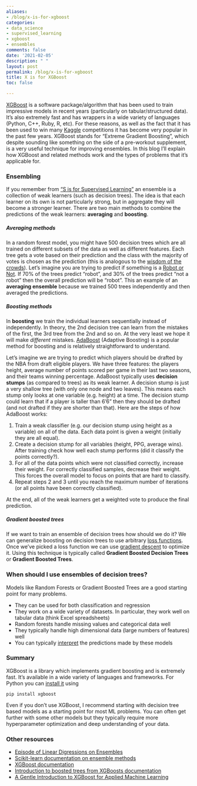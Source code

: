 ```yaml
---
aliases:
- /blog/x-is-for-xgboost
categories:
- data_science
- supervised_learning
- xgboost
- ensembles
comments: false
date: '2021-02-05'
description: " "
layout: post
permalink: /blog/x-is-for-xgboost
title: X is for XGBoost
toc: false

---
```


[XGBoost](https://xgboost.readthedocs.io/en/latest/) is a software package/algorithm that has been used to train impressive models in recent years (particularly on tabular/structured data). It’s also extremely fast and has wrappers in a wide variety of languages (Python, C++, Ruby, R, etc). For these reasons, as well as the fact that it has been used to win many [Kaggle](https://www.kaggle.com/) competitions it has become very popular in the past few years. XGBoost stands for “Extreme Gradient Boosting”, which despite sounding like something on the side of a pre-workout supplement, is a very useful technique for improving ensembles. In this blog I’ll explain how XGBoost and related methods work and the types of problems that it’s applicable for.

### Ensembling

If you remember from [“S is for Supervised Learning”](../2021-01-17-s-is-for-supervised-learning/index.qmd) an ensemble is a collection of weak learners (such as decision trees). The idea is that each learner on its own is not particularly strong, but in aggregate they will become a stronger learner. There are two main methods to combine the predictions of the weak learners: **averaging** and **boosting**.

##### Averaging methods

In a random forest model, you might have 500 decision trees which are all trained on different subsets of the data as well as different features. Each tree gets a vote based on their prediction and the class with the majority of votes is chosen as the prediction (this is analogous to the [wisdom of the crowds](https://en.wikipedia.org/wiki/Wisdom_of_the_crowd)). Let’s imagine you are trying to predict if something is a [Robot or Not](https://www.theincomparable.com/robot/). If 70% of the trees predict “robot”, and 30% of the trees predict “not a robot” then the overall prediction will be “robot”.  This an example of an **averaging ensemble** because we trained 500 trees independently and then averaged the predictions. 

##### Boosting methods

In **boosting** we train the individual learners sequentially instead of independently. In theory, the 2nd decision tree can learn from the mistakes of the first, the 3rd tree from the 2nd and so on.  At the very least we hope it will make *different* mistakes. [AdaBoost](https://scikit-learn.org/stable/modules/ensemble.html#adaboost) (Adaptive Boosting) is a popular method for boosting and is relatively straightforward to understand. 

Let’s imagine we are trying to predict which players should be drafted by the NBA from draft eligible players. We have three features: the players height, average number of points scored per game in their last two seasons, and their teams winning percentage. AdaBoost typically uses **decision stumps** (as compared to trees) as its weak learner. A decision stump is just a very shallow tree (with only one node and two leaves). This means each stump only looks at one variable (e.g. height) at a time. The decision stump could learn that if a player is taller than 6’6” then they should be drafted (and not drafted if they are shorter than that). Here are the steps of how AdaBoost works:

1. Train a weak classifier (e.g. our decision stump using height as a variable) on all of the data. Each data point is given a weight (initially they are all equal).
2. Create a decision stump for all variables (height, PPG, average wins). After training check how well each stump performs (did it classify the points correctly?).
3. For all of the data points which were not classified correctly, increase their weight. For correctly classified samples, decrease their weight. This forces the overall model to focus on points that are hard to classify.
4. Repeat steps 2 and 3 until you reach the maximum number of iterations (or all points have been correctly classified).

At the end, all of the weak learners get a weighted vote to produce the final prediction.

##### Gradient boosted trees

If we want to train an ensemble of decision trees how should we do it? We can generalize boosting on decision trees to use arbitrary [loss functions](../2021-01-17-s-is-for-supervised-learning/index.qmd). Once we’ve picked a loss function we can use [gradient descent](../2020-05-30-g-is-for-gradient-descent/index.qmd) to optimize it. Using this technique is typically called **Gradient Boosted Decision Trees** or **Gradient Boosted Trees**. 

### When should I use ensembles of decision trees?

Models like Random Forests or Gradient Boosted Trees are a good starting point for many problems. 

* They can be used for both classification and regression
* They work on a wide variety of datasets. In particular, they work well on tabular data (think Excel spreadsheets)
* Random forests handle missing values and categorical data well
* They typically handle high dimensional data (large numbers of features) well
* You can typically [interpret](../2020-09-27-i-is-for-interpretability/index.qmd) the predictions made by these models

### Summary

XGBoost is a library which implements gradient boosting and is extremely fast. It’s available in a wide variety of languages and frameworks. For Python you can [install it](https://xgboost.readthedocs.io/en/latest/build.html) using

```
pip install xgboost
```

Even if you don’t use XGBoost, I recommend starting with decision tree based models as a starting point for most ML problems. You can often get further with some other models but they typically require more hyperparameter optimization and deep understanding of your data.

### Other resources

* [Episode of Linear Digressions on Ensembles](http://lineardigressions.com/episodes/2017/1/22/ensemble-algorithms)
* [Scikit-learn documentation on ensemble methods](https://scikit-learn.org/stable/modules/ensemble.html)
* [XGBoost documentation](https://xgboost.readthedocs.io/en/latest/index.html)
* [Introduction to boosted trees from XGBoosts documentation](https://xgboost.readthedocs.io/en/latest/tutorials/model.html)
* [A Gentle Introduction to XGBoost for Applied Machine Learning](https://machinelearningmastery.com/gentle-introduction-xgboost-applied-machine-learning/)







